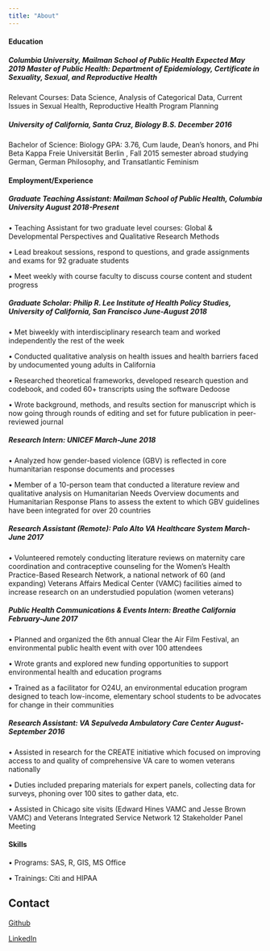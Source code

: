 ```yaml
---
title: "About"
---
```




#### Education



##### Columbia University, Mailman School of Public Health 						                   Expected May 2019          Master of Public Health: Department of Epidemiology, Certificate in Sexuality, Sexual, and Reproductive Health
Relevant Courses: Data Science, Analysis of Categorical Data, Current Issues in Sexual Health, Reproductive Health Program Planning



##### University of California, Santa Cruz, Biology B.S. 				    			            December 2016
Bachelor of Science: Biology 
GPA: 3.76, Cum laude, Dean’s honors, and Phi Beta Kappa
Freie Universität Berlin	, Fall 2015 semester abroad studying German, German Philosophy, and Transatlantic Feminism		





#### Employment/Experience



##### Graduate Teaching Assistant: Mailman School of Public Health, Columbia University			    August 2018-Present
•	Teaching Assistant for two graduate level courses: Global & Developmental Perspectives and Qualitative Research Methods

•	Lead breakout sessions, respond to questions, and grade assignments and exams for 92 graduate students

•	Meet weekly with course faculty to discuss course content and student progress



##### Graduate Scholar: Philip R. Lee Institute of Health Policy Studies, University of California, San Francisco         June-August 2018
•	Met biweekly with interdisciplinary research team and worked independently the rest of the week

•	Conducted qualitative analysis on health issues and health barriers faced by undocumented young adults in California

•	Researched theoretical frameworks, developed research question and codebook, and coded 60+ transcripts using the software Dedoose

•	Wrote background, methods, and results section for manuscript which is now going through rounds of editing and set for future publication in peer-reviewed journal



##### Research Intern: UNICEF									                        March-June 2018
•	Analyzed how gender-based violence (GBV) is reflected in core humanitarian response documents and processes

•	Member of a 10-person team that conducted a literature review and qualitative analysis on Humanitarian Needs Overview documents and Humanitarian Response Plans to assess the extent to which GBV guidelines have been integrated for over 20 countries



##### Research Assistant (Remote): Palo Alto VA Healthcare System					   	          March-June 2017
•	Volunteered remotely conducting literature reviews on maternity care coordination and contraceptive counseling for the Women’s Health Practice-Based Research Network, a national network of 60 (and expanding) Veterans Affairs Medical Center (VAMC) facilities aimed to increase research on an understudied population (women veterans) 



##### Public Health Communications & Events Intern: Breathe California					      February-June 2017
•	Planned and organized the 6th annual Clear the Air Film Festival, an environmental public health event with over 100 attendees

•	Wrote grants and explored new funding opportunities to support environmental health and education programs

•	Trained as a facilitator for O24U, an environmental education program designed to teach low-income, elementary school students to be advocates for change in their communities



##### Research Assistant: VA Sepulveda Ambulatory Care Center					             August-September 2016
•	Assisted in research for the CREATE initiative which focused on improving access to and quality of comprehensive VA care to women veterans nationally

•	Duties included preparing materials for expert panels, collecting data for surveys, phoning over 100 sites to gather data, etc. 

•	Assisted in Chicago site visits (Edward Hines VAMC and Jesse Brown VAMC) and Veterans Integrated Service Network 12 Stakeholder Panel Meeting 





#### Skills
•	Programs: SAS, R, GIS, MS Office

•	Trainings: Citi and HIPAA


## Contact

[Github](https://github.com/jshekelle)

[LinkedIn](https://www.linkedin.com/in/jeanette-shekelle-b51553122/)


